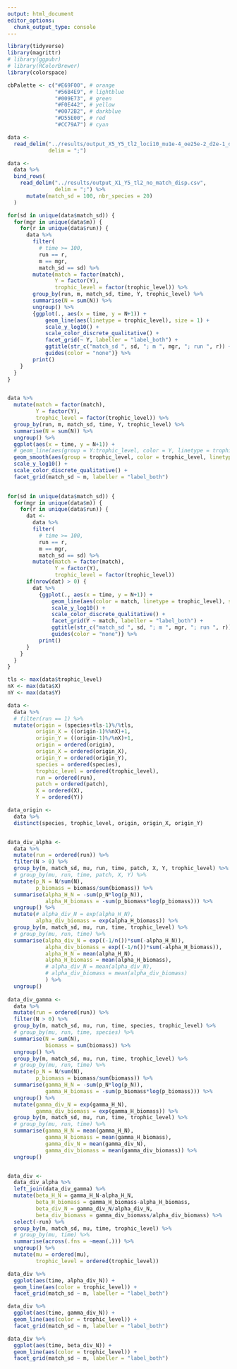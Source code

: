 ```yaml
---
output: html_document
editor_options: 
  chunk_output_type: console
---
```



```r

library(tidyverse)
library(magrittr)
# library(ggpubr)
# library(RColorBrewer)
library(colorspace)

```


```r

cbPalette <- c("#E69F00", # orange
               "#56B4E9", # lightblue
               "#009E73", # green
               "#F0E442", # yellow
               "#0072B2", # darkblue
               "#D55E00", # red
               "#CC79A7") # cyan

```


```r

data <- 
  read_delim("../results/output_X5_Y5_tl2_loci10_mu1e-4_oe25e-2_d2e-1_dp5e-1_Yrange1e-1_stepLocal2e-3_specPatch_sex_CC2e-4_1e3.csv", 
             delim = ";") 

data <- 
  data %>% 
  bind_rows(
    read_delim("../results/output_X1_Y5_tl2_no_match_disp.csv", 
               delim = ";") %>% 
      mutate(match_sd = 100, nbr_species = 20)
  )

```


```r

for(sd in unique(data$match_sd)) {
  for(mgr in unique(data$m)) {
    for(r in unique(data$run)) {
      data %>%
        filter(
          # time >= 100,
          run == r,
          m == mgr,
          match_sd == sd) %>%
        mutate(match = factor(match),
               Y = factor(Y),
               trophic_level = factor(trophic_level)) %>% 
        group_by(run, m, match_sd, time, Y, trophic_level) %>%
        summarise(N = sum(N)) %>% 
        ungroup() %>% 
        {ggplot(., aes(x = time, y = N+1)) +
            geom_line(aes(linetype = trophic_level), size = 1) +
            scale_y_log10() +
            scale_color_discrete_qualitative() +
            facet_grid(~ Y, labeller = "label_both") +
            ggtitle(str_c("match_sd ", sd, "; m ", mgr, "; run ", r)) +
            guides(color = "none")} %>% 
        print()
    }
  }
}


data %>%
  mutate(match = factor(match),
         Y = factor(Y),
         trophic_level = factor(trophic_level)) %>% 
  group_by(run, m, match_sd, time, Y, trophic_level) %>%
  summarise(N = sum(N)) %>% 
  ungroup() %>% 
  ggplot(aes(x = time, y = N+1)) +
  # geom_line(aes(group = Y:trophic_level, color = Y, linetype = trophic_level), size = 1) +
  geom_smooth(aes(group = trophic_level, color = trophic_level, linetype = trophic_level), size = 1) +
  scale_y_log10() +
  scale_color_discrete_qualitative() +
  facet_grid(match_sd ~ m, labeller = "label_both")

        
for(sd in unique(data$match_sd)) {
  for(mgr in unique(data$m)) {
    for(r in unique(data$run)) {
      dat <-
        data %>%
        filter(
          # time >= 100,
          run == r,
          m == mgr,
          match_sd == sd) %>%
        mutate(match = factor(match),
               Y = factor(Y),
               trophic_level = factor(trophic_level)) 
      if(nrow(dat) > 0) {
        dat %>% 
          {ggplot(., aes(x = time, y = N+1)) +
              geom_line(aes(color = match, linetype = trophic_level), size = 1) +
              scale_y_log10() +
              scale_color_discrete_qualitative() +
              facet_grid(Y ~ match, labeller = "label_both") +
              ggtitle(str_c("match_sd ", sd, "; m ", mgr, "; run ", r)) +
              guides(color = "none")} %>% 
          print()
      }
    }
  }
}

```


```r

tls <- max(data$trophic_level)  
nX <- max(data$X)
nY <- max(data$Y)

data <- 
  data %>% 
  # filter(run == 1) %>% 
  mutate(origin = (species+tls-1)%/%tls,
         origin_X = ((origin-1)%%nX)+1,
         origin_Y = ((origin-1)%/%nX)+1,
         origin = ordered(origin),
         origin_X = ordered(origin_X),
         origin_Y = ordered(origin_Y),
         species = ordered(species),
         trophic_level = ordered(trophic_level),
         run = ordered(run),
         patch = ordered(patch),
         X = ordered(X),
         Y = ordered(Y))

data_origin <-
  data %>%
  distinct(species, trophic_level, origin, origin_X, origin_Y)


data_div_alpha <-
  data %>% 
  mutate(run = ordered(run)) %>% 
  filter(N > 0) %>% 
  group_by(m, match_sd, mu, run, time, patch, X, Y, trophic_level) %>%
  # group_by(mu, run, time, patch, X, Y) %>% 
  mutate(p_N = N/sum(N),
         p_biomass = biomass/sum(biomass)) %>%
  summarise(alpha_H_N = -sum(p_N*log(p_N)),
            alpha_H_biomass = -sum(p_biomass*log(p_biomass))) %>% 
  ungroup() %>% 
  mutate(# alpha_div_N = exp(alpha_H_N),
         alpha_div_biomass = exp(alpha_H_biomass)) %>%
  group_by(m, match_sd, mu, run, time, trophic_level) %>%
  # group_by(mu, run, time) %>% 
  summarise(alpha_div_N = exp((-1/n())*sum(-alpha_H_N)),
            alpha_div_biomass = exp((-1/n())*sum(-alpha_H_biomass)),
            alpha_H_N = mean(alpha_H_N),
            alpha_H_biomass = mean(alpha_H_biomass),
            # alpha_div_N = mean(alpha_div_N),
            # alpha_div_biomass = mean(alpha_div_biomass)
            ) %>% 
  ungroup()
  
data_div_gamma <-
  data %>% 
  mutate(run = ordered(run)) %>% 
  filter(N > 0) %>% 
  group_by(m, match_sd, mu, run, time, species, trophic_level) %>%
  # group_by(mu, run, time, species) %>%
  summarise(N = sum(N),
            biomass = sum(biomass)) %>% 
  ungroup() %>% 
  group_by(m, match_sd, mu, run, time, trophic_level) %>%
  # group_by(mu, run, time) %>%
  mutate(p_N = N/sum(N),
         p_biomass = biomass/sum(biomass)) %>%
  summarise(gamma_H_N = -sum(p_N*log(p_N)),
            gamma_H_biomass = -sum(p_biomass*log(p_biomass))) %>% 
  ungroup() %>% 
  mutate(gamma_div_N = exp(gamma_H_N),
         gamma_div_biomass = exp(gamma_H_biomass)) %>% 
  group_by(m, match_sd, mu, run, time, trophic_level) %>%
  # group_by(mu, run, time) %>% 
  summarise(gamma_H_N = mean(gamma_H_N),
            gamma_H_biomass = mean(gamma_H_biomass),
            gamma_div_N = mean(gamma_div_N),
            gamma_div_biomass = mean(gamma_div_biomass)) %>% 
  ungroup()


data_div <-
  data_div_alpha %>% 
  left_join(data_div_gamma) %>% 
  mutate(beta_H_N = gamma_H_N-alpha_H_N,
         beta_H_biomass = gamma_H_biomass-alpha_H_biomass,
         beta_div_N = gamma_div_N/alpha_div_N,
         beta_div_biomass = gamma_div_biomass/alpha_div_biomass) %>% 
  select(-run) %>% 
  group_by(m, match_sd, mu, time, trophic_level) %>%
  # group_by(mu, time) %>% 
  summarise(across(.fns = ~mean(.))) %>% 
  ungroup() %>% 
  mutate(mu = ordered(mu),
         trophic_level = ordered(trophic_level))

```



```r

data_div %>% 
  ggplot(aes(time, alpha_div_N)) +
  geom_line(aes(color = trophic_level)) +
  facet_grid(match_sd ~ m, labeller = "label_both")

data_div %>% 
  ggplot(aes(time, gamma_div_N)) +
  geom_line(aes(color = trophic_level)) +
  facet_grid(match_sd ~ m, labeller = "label_both")

data_div %>% 
  ggplot(aes(time, beta_div_N)) +
  geom_line(aes(color = trophic_level)) +
  facet_grid(match_sd ~ m, labeller = "label_both")

```


